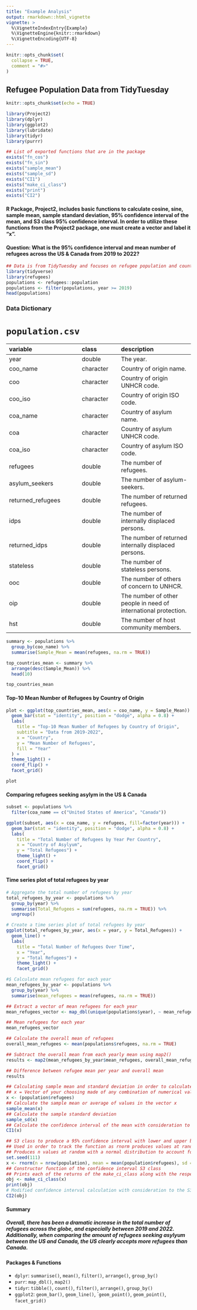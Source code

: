 ```yaml
---
title: "Example Analysis"
output: rmarkdown::html_vignette
vignette: >
  %\VignetteIndexEntry{Example}
  %\VignetteEngine{knitr::rmarkdown}
  %\VignetteEncoding{UTF-8}
---
```



```r
knitr::opts_chunk$set(
  collapse = TRUE,
  comment = "#>"
)
```

## Refugee Population Data from TidyTuesday

```r
knitr::opts_chunk$set(echo = TRUE)
```

```r
library(Project2)
library(dplyr)
library(ggplot2)
library(lubridate)
library(tidyr)
library(purrr)
```


```r
## List of exported functions that are in the package
exists("fn_cos")
exists("fn_sin")
exists("sample_mean")
exists("sample_sd")
exists("CI1")
exists("make_ci_class")
exists("print")
exists("CI2")
```

#### R Package, Project2, includes basic functions to calculate cosine, sine, sample mean, sample standard deviation, 95% confidence interval of the mean, and S3 class 95% confidence interval. In order to utilize these functions from the Project2 package, one must create a vector and label it "x". 

#### Question: What is the 95% confidence interval and mean number of refugees across the US & Canada from 2019 to 2022?

```r
## Data is from TidyTuesday and focuses on refugee population and country of asylum data.
library(tidyverse)
library(refugees)
populations <- refugees::population
populations <- filter(populations, year >= 2019)
head(populations)

```

### Data Dictionary

# `population.csv`

|variable          |class     |description       |
|:-----------------|:---------|:-----------------|
|year              |double    |The year.              |
|coo_name          |character |Country of origin name.        |
|coo               |character |Country of origin UNHCR code.   |
|coo_iso           |character |Country of origin ISO code.  |
|coa_name          |character |Country of asylum name.    |
|coa               |character |Country of asylum UNHCR code.  |
|coa_iso           |character |Country of asylum ISO code.    |
|refugees          |double    |The number of refugees.   |
|asylum_seekers    |double    |The number of asylum-seekers.  |
|returned_refugees |double    |The number of returned refugees. |
|idps              |double    |The number of internally displaced persons.     |
|returned_idps     |double    |The number of returned internally displaced persons.  |
|stateless         |double    |The number of stateless persons.  |
|ooc               |double    |The number of others of concern to UNHCR.   |
|oip               |double    |The number of other people in need of international protection.     |
|hst               |double    |The number of host community members.     |


```r
summary <- populations %>%
  group_by(coo_name) %>%
  summarise(Sample_Mean = mean(refugees, na.rm = TRUE))

top_countries_mean <- summary %>%
  arrange(desc(Sample_Mean)) %>%
  head(10) 

top_countries_mean
```

#### Top-10 Mean Number of Refugees by Country of Origin

```r
plot <- ggplot(top_countries_mean, aes(x = coo_name, y = Sample_Mean)) +
  geom_bar(stat = "identity", position = "dodge", alpha = 0.8) +
  labs(
    title = "Top-10 Mean Number of Refugees by Country of Origin",
    subtitle = "Data from 2019-2022",
    x = "Country",
    y = "Mean Number of Refugees",
    fill = "Year"
  ) +
  theme_light() +
  coord_flip() +
  facet_grid()

plot
```

#### Comparing refugees seeking asylym in the US & Canada

```r
subset <- populations %>%
  filter(coa_name == c("United States of America", "Canada")) 

ggplot(subset, aes(x = coa_name, y = refugees, fill=factor(year))) +
  geom_bar(stat = "identity", position = "dodge", alpha = 0.8) +
  labs(
    title = "Total Number of Refugees by Year Per Country",
    x = "Country of Asylyum",
    y = "Total Refugees") +  
    theme_light() +
    coord_flip() +
    facet_grid()

```


#### Time series plot of total refugees by year

```r
# Aggregate the total number of refugees by year
total_refugees_by_year <- populations %>%
  group_by(year) %>%
  summarise(Total_Refugees = sum(refugees, na.rm = TRUE)) %>%
  ungroup()

# Create a time series plot of total refugees by year
ggplot(total_refugees_by_year, aes(x = year, y = Total_Refugees)) +
  geom_line() +
  labs(
    title = "Total Number of Refugees Over Time",
    x = "Year",
    y = "Total Refugees") +
    theme_light() +
    facet_grid()
```

```r
#$ Calculate mean refugees for each year
mean_refugees_by_year <- populations %>%
  group_by(year) %>%
  summarise(mean_refugees = mean(refugees, na.rm = TRUE))

## Extract a vector of mean refugees for each year
mean_refugees_vector <- map_dbl(unique(populations$year), ~ mean_refugees_by_year$mean_refugees[mean_refugees_by_year$year == .x])

## Mean refugees for each year
mean_refugees_vector

## Calculate the overall mean of refugees
overall_mean_refugees <- mean(populations$refugees, na.rm = TRUE)

## Subtract the overall mean from each yearly mean using map2()
results <- map2(mean_refugees_by_year$mean_refugees, overall_mean_refugees, `-`)

## Difference between refugee mean per year and overall mean
results

```


```r
## Calculating sample mean and standard deviation in order to calculate the 95% confidence interval
## x = Vector of your choosing made of any combination of numerical values. In this case, it's the winner's marathon times.
x <- (population$refugees)
## Calculate the sample mean or average of values in the vector x
sample_mean(x)
## Calculate the sample standard deviation
sample_sd(x)
## Calculate the confidence interval of the mean with consideration to marginal errors. Function produces the lower and upper bound of the mean.
CI1(x)
```


```r
## S3 class to produce a 95% confidence interval with lower and upper bounds.
## Used in order to track the function as rnorm produces values at random using the mean and standard deviation from the winning marathon times in hours
## Produces n values at random with a normal distribution to account for all data points in the winners dataset
set.seed(111)
x <- rnorm(n = nrow(population), mean = mean(population$refugees), sd = sd(population$refugees))
## Constructor function of the confidence interval S3 class
## Prints each of the returns of the make_ci_class along with the respective value 
obj <- make_ci_class(x)
print(obj)
# Modified confidence interval calculation with consideration to the S3 confidence interval class
CI2(obj)
```

#### Summary 
##### Overall, there has been a dramatic increase in the total number of refugees across the globe, and especially between 2019 and 2022. Additionally, when comparing the amount of refugees seeking asylyum between the US and Canada, the US clearly accepts more refugees than Canada.

#### Packages & Functions

- `dplyr`: `summarise()`, `mean()`, `filter()`, `arrange()`, `group_by()`
- `purr`: `map_dbl()`, `map2()`
- `tidyr`: `tibble()`, `count()`, `filter()`, `arrange()`, `group_by()`
- `ggplot2`: `geom_bar()`, `geom_line()`, ``geom_point()`, `geom_point()`, `facet_grid()`
